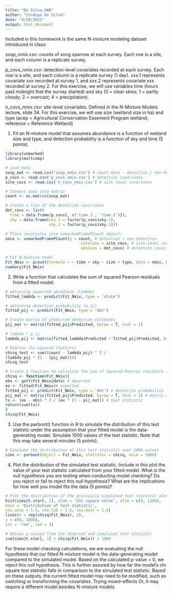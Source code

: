 ---
title: "De Silva_HW8"
author: "Sindupa De Silva"
date: "4/20/2021"
output: html_document
---

Included in this homework is the same N-mixture modeling dataset introduced in class:

*sosp_nmix.csv*: counts of song sparrow at each survey. Each row is a site, and each column is a
replicate survey.

*p_covs_nmix.csv*: detection-level covariates recorded at each survey. Each row is a site, and each
column is a replicate survey (1 day). xxx.1 represents covariate xxx recorded at survey 1, and xxx.2
represents covariate xxx recorded at survey 2. For this exercise, we will use variables time (hours past
midnight that the survey started) and sky (0 = clear skies; 1 = partly cloudy; 2 = overcast; 4 =
precipitation).

*n_covs_nmix.csv*: site-level covariates. Defined in the N-Mixture Models lecture, slide 34. For this
exercise, we will use size (wetland size in ha) and type (acep = Agricultural Conservation Easement
Program wetland; reference = Reference Wetland)


1. Fit an N-mixture model that assumes abundance is a function of wetland size and type, and detection
probability is a function of sky and time (5 points).

```{r}
library(unmarked)
library(multcomp)

# Load data
sosp_mat <- read.csv("sosp_nmix.csv") # count data - detection / non-detection
p_covs <- read.csv('p_covs_nmix.csv') # detection covariates
site_covs <- read.csv('n_covs_nmix.csv') # site level covariates

# Convert data into matrix
count <- as.matrix(sosp_mat)

# Create a list of the detection covariates
det_covs <- list(
  time = data.frame(p_covs[, c('time.1', 'time.2')]),
  sky = data.frame(sky.1 = factor(p_covs$sky.1),
                   sky.2 = factor(p_covs$sky.2)))

# Place covariates into unmarkedFramePCount object:
nmix <- unmarkedFramePCount(y = count, # detection / non-detection
                                 siteCovs = site_covs, # site-level covs
                                 obsCovs = det_covs) # detection covariates

# Fit N-mixture model
Fit_Nmix <- pcount(formula = ~ time + sky ~ size + type, data = nmix, K = 100)
summary(Fit_Nmix)

```


2. Write a function that calculates the sum of squared Pearson residuals from a fitted model.

```{r}

# obtaining expected abundance (lambda)
fitted_lambda <- predict(Fit_Nmix, type = 'state')

# obtaining detection probability (p_ij)
fitted_pij <- predict(Fit_Nmix, type = 'det')

# Create matrix of predicted detection estimates
pij_mat <- matrix(fitted_pij$Predicted, byrow = T, ncol = 2)

# lambda * p_ij
lambda_pij <- matrix(fitted_lambda$Predicted * fitted_pij$Predicted, byrow = T, ncol = 2)

# Pearson chi-squared statistic
chisq_test <- sum((count - lambda_pij) ^ 2 /
(lambda_pij * (1 - (pij_mat))))
chisq_test

# Create a function to calculate the sum of Squared Pearson residuals (Chi square test statistic)
chisq <- function(Fit_Nmix){
obs <- getY(Fit_Nmix@data) # observed
ex <- fitted(Fit_Nmix)# expected
fitted_pij <- predict(Fit_Nmix, type = 'det') # detection probability
pij_mat <- matrix(fitted_pij$Predicted, byrow = T, ncol = 2) # matrix of detection probability
ts <- (ex - obs) ^ 2 / (ex * (1 - pij_mat)) # test statistic
return(sum(ts))
}
chisq(Fit_Nmix)

```



3. Use the parboot() function in R to simulate the distribution of this test statistic under the assumption that your fitted model is the data-generating model. Simulate 1000 values of the test statistic. Note that this may take several minutes (5 points).

```{r}

# Simulate the distribution of this test statistic over 1000 values
sims <- parboot(object = Fit_Nmix, statistic = chisq, nsim = 1000)


```



4. Plot the distribution of the simulated test statistic. Include in this plot the value of your test statistic calculated from your fitted model. What is the null hypothesis you are testing when conducting model checking? Do you reject or fail to reject this null hypothesis? What are the implications for how well you model fits the data (5 points)?

```{r}

# Plot the distribution of the previously simulated test statistic alongside the test statistic of Fit_Nmix model
hist(sims@t.star[, 1], xlab = 'Chi square value', xlim = c(0, 1200),
main = 'Distribution of test statistic',
cex.axis = 1.5, cex.lab = 1.5, cex.main = 1.5)
lines(x = rep(chisq(Fit_Nmix), 2),
y = c(0, 1000),
col = 'red', lwd = 3)

# Obtain p-values from the observed and simulated test statistic
sum(sims@t.star[, 1] > chisq(Fit_Nmix)) / 1000

```

For these model checking calculations, we are evaluating the null hypothesis that our fitted N-mixture model is the data-generating model compared to the simulated model. Based on the calculated p-value = 0, we reject this null hypothesis. This is further assured by how far the model's chi square test statistic falls in comparison to the simulated test statistic. Based on these outputs, the current fitted model may need to be modified, such as switching or transforming the covariates. Trying mixed-effects Or, it may require a different model besides N-mixture models. 

